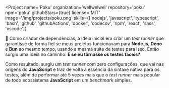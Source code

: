 
<Project
  name='Poku'
  organization='wellwelwel'
  repository='poku'
  npm='poku'
  githubStars={true}
  license='MIT'
  image='/img/projects/poku.png'
  skills={['nodejs', 'javascript', 'typescript', 'bash', 'github', 'githubActions', 'docker', 'codecov', 'npm', 'react', 'sass', 'vscode']}
>

🐷 Como criador de dependências, a ideia inicial era criar um _test runner_ que garantisse de forma fiel se meus projetos funcionavam para **Node.js**, **Deno** e **Bun** ao mesmo tempo, usando a mesma suíte de testes para isso. Então surgiu uma ideia no caminho: **E se eu tornasse os testes fáceis?**

Como resultado, surgiu um _test runner_ com zero configurações, que vai nas origens do **JavaScript** e traz de volta a essência da sintaxe nativa para os testes, além de performar até <SafeLink to='https://github.com/wellwelwel/poku/blob/main/benchmark/README.md'>5 vezes mais</SafeLink> que o _test runner_ mais popular de todo ecossistema **JavaScript** em um _benchmark_ simples.

</Project>
